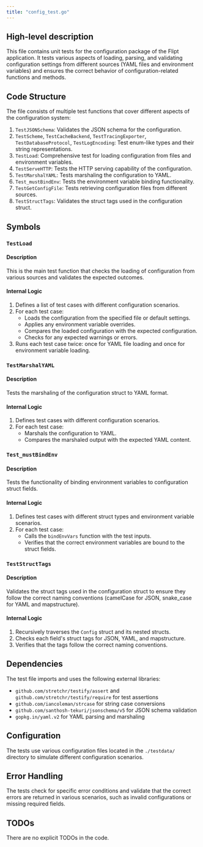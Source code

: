 ```yaml
---
title: "config_test.go"
---
```


## High-level description
This file contains unit tests for the configuration package of the Flipt application. It tests various aspects of loading, parsing, and validating configuration settings from different sources (YAML files and environment variables) and ensures the correct behavior of configuration-related functions and methods.

## Code Structure
The file consists of multiple test functions that cover different aspects of the configuration system:
1. `TestJSONSchema`: Validates the JSON schema for the configuration.
2. `TestScheme`, `TestCacheBackend`, `TestTracingExporter`, `TestDatabaseProtocol`, `TestLogEncoding`: Test enum-like types and their string representations.
3. `TestLoad`: Comprehensive test for loading configuration from files and environment variables.
4. `TestServeHTTP`: Tests the HTTP serving capability of the configuration.
5. `TestMarshalYAML`: Tests marshaling the configuration to YAML.
6. `Test_mustBindEnv`: Tests the environment variable binding functionality.
7. `TestGetConfigFile`: Tests retrieving configuration files from different sources.
8. `TestStructTags`: Validates the struct tags used in the configuration struct.

## Symbols

### `TestLoad`
#### Description
This is the main test function that checks the loading of configuration from various sources and validates the expected outcomes.

#### Internal Logic
1. Defines a list of test cases with different configuration scenarios.
2. For each test case:
   - Loads the configuration from the specified file or default settings.
   - Applies any environment variable overrides.
   - Compares the loaded configuration with the expected configuration.
   - Checks for any expected warnings or errors.
3. Runs each test case twice: once for YAML file loading and once for environment variable loading.

### `TestMarshalYAML`
#### Description
Tests the marshaling of the configuration struct to YAML format.

#### Internal Logic
1. Defines test cases with different configuration scenarios.
2. For each test case:
   - Marshals the configuration to YAML.
   - Compares the marshaled output with the expected YAML content.

### `Test_mustBindEnv`
#### Description
Tests the functionality of binding environment variables to configuration struct fields.

#### Internal Logic
1. Defines test cases with different struct types and environment variable scenarios.
2. For each test case:
   - Calls the `bindEnvVars` function with the test inputs.
   - Verifies that the correct environment variables are bound to the struct fields.

### `TestStructTags`
#### Description
Validates the struct tags used in the configuration struct to ensure they follow the correct naming conventions (camelCase for JSON, snake_case for YAML and mapstructure).

#### Internal Logic
1. Recursively traverses the `Config` struct and its nested structs.
2. Checks each field's struct tags for JSON, YAML, and mapstructure.
3. Verifies that the tags follow the correct naming conventions.

## Dependencies
The test file imports and uses the following external libraries:
- `github.com/stretchr/testify/assert` and `github.com/stretchr/testify/require` for test assertions
- `github.com/iancoleman/strcase` for string case conversions
- `github.com/santhosh-tekuri/jsonschema/v5` for JSON schema validation
- `gopkg.in/yaml.v2` for YAML parsing and marshaling

## Configuration
The tests use various configuration files located in the `./testdata/` directory to simulate different configuration scenarios.

## Error Handling
The tests check for specific error conditions and validate that the correct errors are returned in various scenarios, such as invalid configurations or missing required fields.

## TODOs
There are no explicit TODOs in the code.